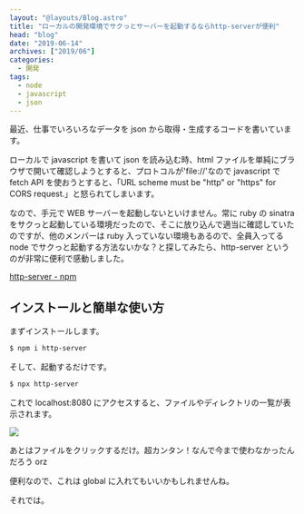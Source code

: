 ```yaml
---
layout: "@layouts/Blog.astro"
title: "ローカルの開発環境でサクっとサーバーを起動するならhttp-serverが便利"
head: "blog"
date: "2019-06-14"
archives: ["2019/06"]
categories:
  - 開発
tags:
  - node
  - javascript
  - json
---
```



最近、仕事でいろいろなデータを json から取得・生成するコードを書いています。

ローカルで javascript を書いて json を読み込む時、html ファイルを単純にブラウザで開いて確認しようとすると、プロトコルが'file://'なので javascript で fetch API を使おうとすると、「URL scheme must be "http" or "https" for CORS request.」と怒られてしまいます。

なので、手元で WEB サーバーを起動しないといけません。常に ruby の sinatra をサクっと起動している環境だったので、そこに放り込んで適当に確認していたのですが、他のメンバーは ruby 入っていない環境もあるので、全員入ってる node でサクっと起動する方法ないかな？と探してみたら、http-server というのが非常に便利で感動しました。

[http-server - npm](https://www.npmjs.com/package/http-server)

## インストールと簡単な使い方

まずインストールします。

```sh
$ npm i http-server
```

そして、起動するだけです。

```sh
$ npx http-server
```

これで localhost:8080 にアクセスすると、ファイルやディレクトリの一覧が表示されます。

<img src={ss} />

あとはファイルをクリックするだけ。超カンタン！なんで今まで使わなかったんだろう orz

便利なので、これは global に入れてもいいかもしれませんね。

それでは。
